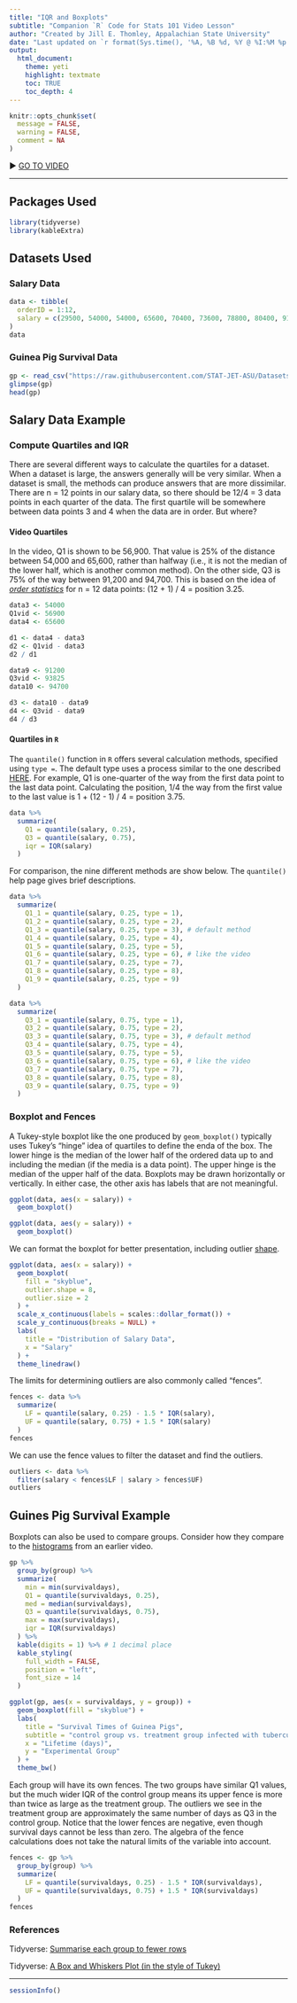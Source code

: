 ```yaml
---
title: "IQR and Boxplots"
subtitle: "Companion `R` Code for Stats 101 Video Lesson"
author: "Created by Jill E. Thomley, Appalachian State University"
date: "Last updated on `r format(Sys.time(), '%A, %B %d, %Y @ %I:%M %p')`"
output: 
  html_document: 
    theme: yeti
    highlight: textmate
    toc: TRUE
    toc_depth: 4
---
```


```r
knitr::opts_chunk$set(
  message = FALSE,
  warning = FALSE,
  comment = NA
)
```

&#9654; [GO TO VIDEO](https://youtu.be/k6Nm8sGXNaQ)

***

## Packages Used

```r
library(tidyverse)
library(kableExtra)
```

## Datasets Used

### Salary Data

```r
data <- tibble(
  orderID = 1:12,
  salary = c(29500, 54000, 54000, 65600, 70400, 73600, 78800, 80400, 91200, 94700, 99200, 500000)
)
data
```

### Guinea Pig Survival Data

```r
gp <- read_csv("https://raw.githubusercontent.com/STAT-JET-ASU/Datasets/master/JBStatistics/jbstatsguineapigs.csv")
glimpse(gp)
head(gp)
```

## Salary Data Example

### Compute Quartiles and IQR

There are several different ways to calculate the quartiles for a dataset. When a dataset is large, the answers generally will be very similar. When a dataset is small, the methods can produce answers that are more dissimilar. There are n = 12 points in our salary data, so there should be 12/4 = 3 data points in each quarter of the data. The first quartile will be somewhere between data points 3 and 4 when the data are in order. But where?

#### Video Quartiles

In the video, Q1 is shown to be 56,900. That value is 25% of the distance between 54,000 and 65,600, rather than halfway (i.e., it is not the median of the lower half, which is another common method). On the other side, Q3 is 75% of the way between 91,200 and 94,700. This is based on the idea of [*order statistics*](https://online.stat.psu.edu/stat414/lesson/13/13.3) for n = 12 data points: (12 + 1) / 4 = position 3.25.

```r
data3 <- 54000
Q1vid <- 56900
data4 <- 65600

d1 <- data4 - data3
d2 <- Q1vid - data3
d2 / d1

data9 <- 91200
Q3vid <- 93825
data10 <- 94700

d3 <- data10 - data9
d4 <- Q3vid - data9
d4 / d3
```

#### Quartiles in `R`

The `quantile()` function in `R` offers several calculation methods, specified using `type =`. The default type uses a process similar to the one described [HERE](https://rstudio-pubs-static.s3.amazonaws.com/21508_35a770dc38fa4658accef1acc4fb2fbe.html). For example, Q1 is one-quarter of the way from the first data point to the last data point. Calculating the position, 1/4 the way from the first value to the last value is 1 + (12 - 1) / 4 = position 3.75.

```r
data %>%
  summarize(
    Q1 = quantile(salary, 0.25),
    Q3 = quantile(salary, 0.75),
    iqr = IQR(salary)
  )
```

For comparison, the nine different methods are show below. The `quantile()` help page gives brief descriptions.

```r
data %>%
  summarize(
    Q1_1 = quantile(salary, 0.25, type = 1),
    Q1_2 = quantile(salary, 0.25, type = 2),
    Q1_3 = quantile(salary, 0.25, type = 3), # default method
    Q1_4 = quantile(salary, 0.25, type = 4),
    Q1_5 = quantile(salary, 0.25, type = 5),
    Q1_6 = quantile(salary, 0.25, type = 6), # like the video
    Q1_7 = quantile(salary, 0.25, type = 7),
    Q1_8 = quantile(salary, 0.25, type = 8),
    Q1_9 = quantile(salary, 0.25, type = 9)
  )
```

```r
data %>%
  summarize(
    Q3_1 = quantile(salary, 0.75, type = 1),
    Q3_2 = quantile(salary, 0.75, type = 2),
    Q3_3 = quantile(salary, 0.75, type = 3), # default method
    Q3_4 = quantile(salary, 0.75, type = 4),
    Q3_5 = quantile(salary, 0.75, type = 5),
    Q3_6 = quantile(salary, 0.75, type = 6), # like the video
    Q3_7 = quantile(salary, 0.75, type = 7),
    Q3_8 = quantile(salary, 0.75, type = 8),
    Q3_9 = quantile(salary, 0.75, type = 9)
  )
```

### Boxplot and Fences

A Tukey-style boxplot like the one produced by `geom_boxplot()` typically uses Tukey's "hinge" idea of quartiles to define the enda of the box. The lower hinge is the median of the lower half of the ordered data up to and including the median (if the media is a data point). The upper hinge is the median of the upper half of the data. Boxplots may be drawn horizontally or vertically. In either case, the other axis has labels that are not meaningful.

```r
ggplot(data, aes(x = salary)) +
  geom_boxplot()
```

```r
ggplot(data, aes(y = salary)) +
  geom_boxplot()
```

We can format the boxplot for better presentation, including outlier [shape](https://blog.albertkuo.me/post/point-shape-options-in-ggplot/).

```r
ggplot(data, aes(x = salary)) +
  geom_boxplot(
    fill = "skyblue",
    outlier.shape = 8,
    outlier.size = 2
  ) +
  scale_x_continuous(labels = scales::dollar_format()) +
  scale_y_continuous(breaks = NULL) +
  labs(
    title = "Distribution of Salary Data",
    x = "Salary"
  ) +
  theme_linedraw()
```

The limits for determining outliers are also commonly called "fences". 

```r
fences <- data %>%
  summarize(
    LF = quantile(salary, 0.25) - 1.5 * IQR(salary),
    UF = quantile(salary, 0.75) + 1.5 * IQR(salary)
  )
fences
```

We can use the fence values to filter the dataset and find the outliers.

```r
outliers <- data %>%
  filter(salary < fences$LF | salary > fences$UF)
outliers
```

## Guines Pig Survival Example

Boxplots can also be used to compare groups. Consider how they compare to the [histograms](https://stat-jet-asu.github.io/STT3850DataAnalysis1/VideoCode/JBStatsMeasuresOfCentralTendency.html) from an earlier video.

```r
gp %>%
  group_by(group) %>%
  summarize(
    min = min(survivaldays),
    Q1 = quantile(survivaldays, 0.25),
    med = median(survivaldays),
    Q3 = quantile(survivaldays, 0.75),
    max = max(survivaldays),
    iqr = IQR(survivaldays)
  ) %>%
  kable(digits = 1) %>% # 1 decimal place
  kable_styling(
    full_width = FALSE,
    position = "left",
    font_size = 14
  )
```

```r
ggplot(gp, aes(x = survivaldays, y = group)) +
  geom_boxplot(fill = "skyblue") +
  labs(
    title = "Survival Times of Guinea Pigs",
    subtitle = "control group vs. treatment group infected with tuberculosis",
    x = "Lifetime (days)",
    y = "Experimental Group"
  ) +
  theme_bw()
```

Each group will have its own fences. The two groups have similar Q1 values, but the much wider IQR of the control group means its upper fence is more than twice as large as the treatment group. The outliers we see in the treatment group are approximately the same number of days as Q3 in the control group. Notice that the lower fences are negative, even though survival days cannot be less than zero. The algebra of the fence calculations does not take the natural limits of the variable into account. 

```r
fences <- gp %>%
  group_by(group) %>%
  summarize(
    LF = quantile(survivaldays, 0.25) - 1.5 * IQR(survivaldays),
    UF = quantile(survivaldays, 0.75) + 1.5 * IQR(survivaldays)
  )
fences
```

### References

Tidyverse: [Summarise each group to fewer rows](https://dplyr.tidyverse.org/reference/summarise.html)

Tidyverse: [A Box and Whiskers Plot (in the style of Tukey)](https://ggplot2.tidyverse.org/reference/geom_boxplot.html)

***
```r
sessionInfo()
```
